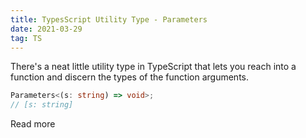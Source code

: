 ```yaml
---
title: TypesScript Utility Type - Parameters
date: 2021-03-29
tag: TS
---
```




There's a neat little utility type in TypeScript that lets you reach into a function
and discern the types of the function arguments. 

```ts
Parameters<(s: string) => void>;
// [s: string]
```

<TextLink href="https://www.typescriptlang.org/docs/handbook/utility-types.html#parameterstype">Read more</TextLink>
